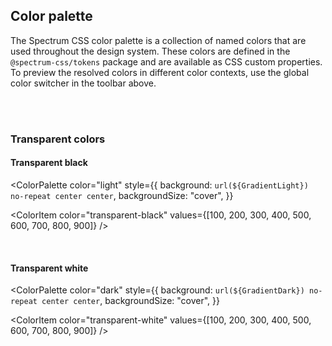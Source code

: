 

<Meta title="Design tokens" />
<Title>Design tokens</Title>

## Color palette

The Spectrum CSS color palette is a collection of named colors that are used throughout the design system. These colors are defined in the `@spectrum-css/tokens` package and are available as CSS custom properties. To preview the resolved colors in different color contexts, use the global color switcher in the toolbar above.

<ColorPalette>
  <ColorItem
    color="gray"
    title="Gray"
    values={[50, 75, 100, 200, 300, 400, 500, 600, 700, 800, 900]}
  />
  <ColorItem
    color="red"
    title="Red"
    values={[
      100, 200, 300, 400, 500, 600, 700, 800, 900, 1000, 1100, 1200, 1300, 1400,
    ]}
  />
  <ColorItem
    color="orange"
    title="Orange"
    values={[
      100, 200, 300, 400, 500, 600, 700, 800, 900, 1000, 1100, 1200, 1300, 1400,
    ]}
  />
  <ColorItem
    color="yellow"
    title="Yellow"
    values={[
      100, 200, 300, 400, 500, 600, 700, 800, 900, 1000, 1100, 1200, 1300, 1400,
    ]}
  />
  <ColorItem
    color="chartreuse"
    title="Chartreuse"
    values={[
      100, 200, 300, 400, 500, 600, 700, 800, 900, 1000, 1100, 1200, 1300, 1400,
    ]}
  />
  <ColorItem
    color="celery"
    title="Celery"
    values={[
      100, 200, 300, 400, 500, 600, 700, 800, 900, 1000, 1100, 1200, 1300, 1400,
    ]}
  />
  <ColorItem
    color="green"
    title="Green"
    values={[
      100, 200, 300, 400, 500, 600, 700, 800, 900, 1000, 1100, 1200, 1300, 1400,
    ]}
  />
  <ColorItem
    color="seafoam"
    title="Seafoam"
    values={[
      100, 200, 300, 400, 500, 600, 700, 800, 900, 1000, 1100, 1200, 1300, 1400,
    ]}
  />
  <ColorItem
    color="cyan"
    title="Cyan"
    values={[
      100, 200, 300, 400, 500, 600, 700, 800, 900, 1000, 1100, 1200, 1300, 1400,
    ]}
  />
  <ColorItem
    color="blue"
    title="Blue"
    values={[
      100, 200, 300, 400, 500, 600, 700, 800, 900, 1000, 1100, 1200, 1300, 1400,
    ]}
  />
  <ColorItem
    color="indigo"
    title="Indigo"
    values={[
      100, 200, 300, 400, 500, 600, 700, 800, 900, 1000, 1100, 1200, 1300, 1400,
    ]}
  />
  <ColorItem
    color="purple"
    title="Purple"
    values={[
      100, 200, 300, 400, 500, 600, 700, 800, 900, 1000, 1100, 1200, 1300, 1400,
    ]}
  />
  <ColorItem
    color="fuchsia"
    title="Fuchsia"
    values={[
      100, 200, 300, 400, 500, 600, 700, 800, 900, 1000, 1100, 1200, 1300, 1400,
    ]}
  />
  <ColorItem
    color="magenta"
    title="Magenta"
    values={[
      100, 200, 300, 400, 500, 600, 700, 800, 900, 1000, 1100, 1200, 1300, 1400,
    ]}
  />
</ColorPalette>

<br />
<br />

### Transparent colors

#### Transparent black

<ColorPalette
  color="light"
  style={{
    background: `url(${GradientLight}) no-repeat center center`,
    backgroundSize: "cover",
  }}
>
  <ColorItem
    color="transparent-black"
    values={[100, 200, 300, 400, 500, 600, 700, 800, 900]}
  />
</ColorPalette>

<br />

#### Transparent white

<ColorPalette
  color="dark"
  style={{
    background: `url(${GradientDark}) no-repeat center center`,
    backgroundSize: "cover",
  }}
>
  <ColorItem
    color="transparent-white"
    values={[100, 200, 300, 400, 500, 600, 700, 800, 900]}
  />
</ColorPalette>
